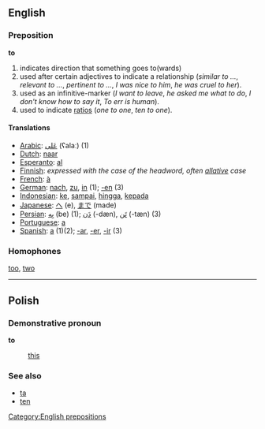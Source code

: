 ==English==
===Preposition===
'''to'''

# indicates direction that something goes to(wards)
# used after certain adjectives to indicate a relationship (''similar to ...'', ''relevant to ...'', ''pertinent to ...'', ''I was nice to him'', ''he was cruel to her'').
# used as an infinitive-marker (''I want to leave'', ''he asked me what to do'', ''I don't know how to say it'', ''To err is human'').
# used to indicate [[ratio]]s (''one to one'', ''ten to one'').

====Translations====
*[[Arabic]]: [[عَلی]] (ʕalaː) (1)
*[[Dutch]]: [[naar]]
*[[Esperanto]]: [[al]]
*[[Finnish]]: ''expressed with the case of the headword, often [[allative]] case''
*[[French]]: [[à]]
*[[German]]: [[nach]], [[zu]], [[in]] (1); [[-en]] (3)
*[[Indonesian]]: [[ke]], [[sampai]], [[hingga]], [[kepada]]
*[[Japanese]]: [[へ]] (e), [[まで]] (made)
*[[Persian]]: [[بِه]] (be) (1); [[دَن]] (-dæn), [[تَن]] (-tæn) (3)
*[[Portuguese]]: [[a]]
*[[Spanish]]: [[a]] (1)(2); [[-ar]], [[-er]], [[-ir]] (3)

===Homophones===
[[too]], [[two]]

----
==Polish==
===Demonstrative pronoun===
'''to'''

: [[this]]

===See also===
* [[ta]]
* [[ten#Polish|ten]]

[[Category:English prepositions]]